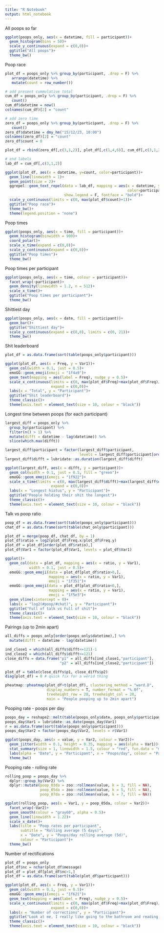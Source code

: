 ---
title: "R Notebook"
output: html_notebook
---


All poops so far


```{r}
ggplot(poops_only, aes(x = datetime, fill = participant))+
  geom_histogram(bins = 50)+
  scale_y_continuous(expand = c(0,0))+
  ggtitle("All poops")+
  theme_bw()
```

Poop race

```{r}
plot_df = poops_only %>% group_by(participant, .drop = F) %>% 
   arrange(datetime) %>% 
   mutate(count = row_number())

# add present cummulative total
cum_df = poops_only %>% group_by(participant, .drop = F) %>% 
   count()
cum_df$datetime = now()
colnames(cum_df)[2] = "count"

# add zero time
zero_df = poops_only %>% group_by(participant, .drop = F) %>% 
   count()
zero_df$datetime = dmy_hm("15/12/23, 10:00")
colnames(zero_df)[2] = "count"
zero_df$count = 0

plot_df = rbind(zero_df[,c(3,1,2)], plot_df[,c(1,4,6)], cum_df[,c(3,1,2)])

# end labels
lab_df = cum_df[,c(3,1,2)]

ggplot(plot_df, aes(x = datetime, y=count, color=participant))+
  geom_line(linewidth = 1)+
  geom_point(size = 2)+
  ggrepel::geom_text_repel(data = lab_df, mapping = aes(x = datetime, y=count, 
                                                        color=participant, label = participant), 
                           show.legend = F, fontface = "bold")+
  scale_y_continuous(limits = c(0, max(plot_df$count)+1))+
  ggtitle("Poop race")+
  theme_bw()+
  theme(legend.position = "none")

```

Poop times

```{r}
ggplot(poops_only, aes(x = time, fill = participant))+
  geom_histogram(binwidth = 900)+
  coord_polar()+
  scale_x_time(expand = c(0,0))+
  scale_y_continuous(expand = c(0,0))+
  ggtitle("Poop times")+
  theme_bw()
```

Poop times per participant

```{r}
ggplot(poops_only, aes(x = time, colour = participant))+
  facet_wrap(~participant)+
  geom_density(linewidth = 1.2, n = 512)+
  scale_x_time()+
  ggtitle("Poop times per participant")+
  theme_bw()
```

Shittiest day

```{r}
ggplot(poops_only, aes(x = date, fill = participant))+
  geom_bar()+
  ggtitle("Shittiest day")+
  scale_y_continuous(expand = c(0,0), limits = c(0, 21))+
  theme_bw()
```

Shit leaderboard

```{r}
plot_df = as.data.frame(sort(table(poops_only$participant)))

ggplot(plot_df, aes(x = Freq, y = Var1))+
  geom_col(width = 0.1, just = 0.5)+
  emoGG::geom_emoji(emoji = "1f4a9")+
  geom_text(mapping = aes(label = Freq), nudge_y = 0.5)+
  scale_x_continuous(limits = c(0, max(plot_df$Freq)+max(plot_df$Freq)/10), 
                     expand = c(0,0))+
  labs(x = "Total", y = "Participant")+
  ggtitle("Shit leaderboard")+
  theme_classic()+
  theme(axis.text = element_text(size = 10, colour = "black"))
```

Longest time between poops (for each participant)

```{r}
largest_diff = poops_only %>% 
  group_by(participant) %>%
  filter(n() > 1) %>%
  mutate(difft = datetime - lag(datetime)) %>%
  slice(which.max(difft))

largest_diff$participant = factor(largest_diff$participant,
                                  levels = largest_diff$participant[order(largest_diff$difft)])
largest_diff$difft = lubridate::as.duration(largest_diff$difft)

ggplot(largest_diff, aes(x = difft, y = participant))+
  geom_col(width = 0.1, just = 0.5, fill = "green")+
  emoGG::geom_emoji(emoji = "1f922")+
  scale_x_time(limits = c(0, max(largest_diff$difft)+max(largest_diff$difft)/10), 
                     expand = c(0,0))+
  labs(x = "Longest hiatus", y = "Participant")+
  ggtitle("People holding their shit the longest")+
  theme_classic()+
  theme(axis.text = element_text(size = 10, colour = "black"))
```

Talk vs poop ratio

```{r}
poop_df = as.data.frame(sort(table(poops_only$participant)))
chat_df = as.data.frame(sort(table(chat_only$participant)))

plot_df = merge(poop_df, chat_df, by = 1)
plot_df$ratio = log2(plot_df$Freq.x/plot_df$Freq.y)
plot_df = plot_df[order(plot_df$ratio),]
plot_df$Var1 = factor(plot_df$Var1, levels = plot_df$Var1)

ggplot()+
  geom_col(data = plot_df, mapping = aes(x = ratio, y = Var1), 
           width = 0.1, just = 0.5)+
  emoGG::geom_emoji(data = plot_df[plot_df$ratio>0,], 
                    mapping = aes(x = ratio, y = Var1),
                    emoji = "1f351")+
  emoGG::geom_emoji(data = plot_df[plot_df$ratio<0,], 
                    mapping = aes(x = ratio, y = Var1),
                    emoji = "1f5e3")+
  geom_vline(xintercept = 0)+
  labs(x = "log2(#poop/#chat)", y = "Participant")+
  ggtitle("Full of talk vs Full of shit")+
  theme_classic()+
  theme(axis.text = element_text(size = 10, colour = "black"))
```

Pairings (up to 2min apart)

```{r, fig.height=3.3, fig.width=4}
all_diffs = poops_only[order(poops_only$datetime),] %>% 
  mutate(difft = datetime - lag(datetime))

ind_close1 = which(all_diffs$difft<=121)-1
ind_close2 = which(all_diffs$difft<=121)
close_diffs = data.frame("p1" = all_diffs[ind_close1,"participant"],
                         "p2" = all_diffs[ind_close2,"participant"])

plot_df = table(close_diffs$p1, close_diffs$p2)
diag(plot_df) = 0 # quick fix for a werid thing

pheatmap::pheatmap(plot_df+t(plot_df), clustering_method = "ward.D", 
                   display_numbers = T, number_format = "%.0f",
                   treeheight_row = 20, treeheight_col = 20, 
                   main = "People pooping up to 2min apart")
```

Pooping rate - poops per day

```{r, fig.height=5}
poops_day = reshape2::melt(table(poops_only$date, poops_only$participant))
poops_day$Var1 = lubridate::as_date(poops_day$Var1)
r = as.data.frame(sort(table(poops_only$participant)))
poops_day$Var2 = factor(poops_day$Var2, levels = r$Var1)

ggplot(poops_day, aes(x = value, y = Var2, colour = Var2))+
  geom_jitter(width = 0.1, height = 0.35, mapping = aes(alpha = Var1))+
  stat_summary(size = 1, linewidth = 1.5, colour = "red", fun.data = "mean_cl_boot")+
  labs(alpha = "Date", y = "Participant", x = "Poops/day", colour = "Participant")+
  theme_bw()
```

Pooping rate - rolling rate

```{r, fig.width=9}
rolling_poop = poops_day %>%
  dplyr::group_by(Var2) %>% 
  dplyr::mutate(poop_03da = zoo::rollmean(value, k = 3, fill = NA),
                poop_05da = zoo::rollmean(value, k = 5, fill = NA),
                poop_07da = zoo::rollmean(value, k = 7, fill = NA))

ggplot(rolling_poop, aes(x = Var1, y = poop_05da, colour = Var2))+
  facet_wrap(~Var2)+
  geom_smooth(colour = "gray60", alpha = 0.5)+
  geom_line(linewidth = 1.22)+
  scale_x_date()+
  labs(title = "Poop rates per participant",
       subtitle = "Rolling average (5 days)",
       x = "Date", y = "Poops/day rolling average (5d)", 
       colour = "Participant")+
  theme_bw()
```

Number of rectifications

```{r, fig.height=5}
plot_df = poops_only
plot_df$nc = nchar(plot_df$message)
plot_df = plot_df[plot_df$nc>1,]
plot_df = as.data.frame(sort(table(plot_df$participant)))

ggplot(plot_df, aes(x = Freq, y = Var1))+
  geom_col(width = 0.1, just = 0.5)+
  emoGG::geom_emoji(emoji = "1f621")+
  geom_text(mapping = aes(label = Freq), nudge_y = 0.5)+
  scale_x_continuous(limits = c(0, max(plot_df$Freq)+max(plot_df$Freq)/10), 
                     expand = c(0,0))+
  labs(x = "Number of corrections", y = "Participant")+
  ggtitle("Look at me, I really like going to the bathroom and reading the back of\na shampoo bottle instead of BRINGING MY FUCKING PHONE!")+
  theme_classic()+
  theme(axis.text = element_text(size = 10, colour = "black"))
```
